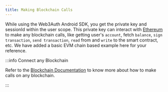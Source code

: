 ```yaml
---
title: Making Blockchain Calls
---
```


While using the Web3Auth Android SDK, you get the private key and sessionId within the user scope. This private key can interact with
[Ethereum](https://ethereum.org/) to make any blockchain calls, like getting user's `account`, fetch `balance`, `sign transaction`,
`send transaction`, `read` from and `write` to the smart contract, etc. We have added a basic EVM chain based example here for your reference.

:::info Connect any Blockchain

Refer to the [Blockchain Documentation](/connect-blockchain/) to know more about how to make calls on any blockchain.

:::
